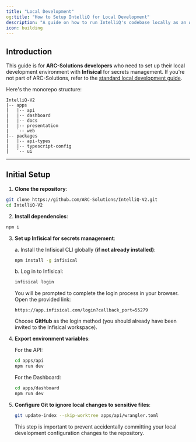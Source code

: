 ```yaml
---
title: "Local Development"
og:title: "How to Setup IntelliQ for Local Development"
description: "A guide on how to run IntelliQ's codebase locally as an ARC-Solutions developer."
icon: building
---
```


###

## Introduction

This guide is for **ARC-Solutions developers** who need to set up their local development environment with **Infisical** for secrets management. If you're not part of ARC-Solutions, refer to the [standard local development guide](/local-development).

Here's the monorepo structure:
```
IntelliQ-V2
|-- apps
|   |-- api
|   |-- dashboard
|   |-- docs
|   |-- presentation
|   `-- web
|-- packages
|   |-- api-types
|   |-- typescript-config
|   `-- ui
```

---

## Initial Setup

1. **Clone the repository**:
```bash
git clone https://github.com/ARC-Solutions/IntelliQ-V2.git
cd IntelliQ-V2
```

2. **Install dependencies**:
```bash
npm i
```

3. **Set up Infisical for secrets management**:

   a. Install the Infisical CLI globally **(if not already installed)**:
   ```bash
   npm install -g infisical
   ```

   b. Log in to Infisical:
   ```bash
   infisical login
   ```
   You will be prompted to complete the login process in your browser. Open the provided link:
   ```
   https://app.infisical.com/login?callback_port=55279
   ```
   Choose **GitHub** as the login method (you should already have been invited to the Infisical workspace).

4. **Export environment variables**:

   For the API:
   ```bash
   cd apps/api
   npm run dev
   ```

   For the Dashboard:
   ```bash
   cd apps/dashboard
   npm run dev
   ```

5. **Configure Git to ignore local changes to sensitive files**:
   <Warning>
   ```bash
   git update-index --skip-worktree apps/api/wrangler.toml
   ```
   </Warning>
   This step is important to prevent accidentally committing your local development configuration changes to the repository.